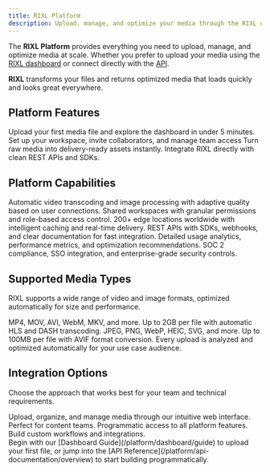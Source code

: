 ```yaml
---
title: RIXL Platform
description: Upload, manage, and optimize your media through the RIXL dashboard and APIs. Complete platform guide for teams and developers.
---
```



The **RIXL Platform** provides everything you need to upload, manage, and optimize media at scale. Whether you prefer to upload your media using the [RIXL dashboard](/platform/dashboard/overview) or connect directly with the [API](/platform/api-documentation/overview).

**RIXL** transforms your files and returns optimized media that loads quickly and looks great everywhere.

## Platform Features

<Columns cols={3}>
  <Card
    title="Dashboard Guide"
    href="/platform/dashboard/guide"
    icon="book-open"
  >
    Upload your first media file and explore the dashboard in under 5 minutes.
  </Card>
  <Card
    title="Account & Teams"
    href="/platform/account-teams/overview"
    icon="users"
  >
    Set up your workspace, invite collaborators, and manage team access
  </Card>
  <Card
    title="Upload & Process"
    href="/platform/uploads/overview"
    icon="upload"
  >
    Turn raw media into delivery-ready assets instantly.
  </Card>
  <Card
    title="API Reference"
    href="/platform/api-documentation/overview"
    icon="code"
  >
    Integrate RIXL directly with clean REST APIs and SDKs.
  </Card>
</Columns>

## Platform Capabilities

<Columns cols={3}>
  <Card title="Intelligent Processing" icon="zap">
    Automatic video transcoding and image processing with adaptive quality based
    on user connections.
  </Card>
  <Card title="Team Collaboration" icon="users">
    Shared workspaces with granular permissions and role-based access control.
  </Card>
  <Card title="Global CDN" icon="globe">
    200+ edge locations worldwide with intelligent caching and real-time
    delivery.
  </Card>
  <Card title="REST APIs" icon="code">
    REST APIs with SDKs, webhooks, and clear documentation for fast integration.
  </Card>
  <Card title="Analytics & Insights" icon="bar-chart">
    Detailed usage analytics, performance metrics, and optimization
    recommendations.
  </Card>
  <Card title="Enterprise Security" icon="shield">
    SOC 2 compliance, SSO integration, and enterprise-grade security controls.
  </Card>
</Columns>

## Supported Media Types

RIXL supports a wide range of video and image formats, optimized automatically for size and performance.

<Columns cols={3}>
  <Card title="Video Formats" icon="video">
    MP4, MOV, AVI, WebM, MKV, and more. Up to 2GB per file with automatic HLS and
    DASH transcoding.
  </Card>
  <Card title="Image Formats" icon="image">
    JPEG, PNG, WebP, HEIC, SVG, and more. Up to 100MB per file with AVIF format
    conversion.
  </Card>
  <Card title="Smart Analysis" icon="eye">
    Every upload is analyzed and optimized automatically for your use case
    audience.
  </Card>
</Columns>

## Integration Options

Choose the approach that works best for your team and technical requirements.

<Columns cols={2}>
  <Card
    title="Web Dashboard"
    href="/platform/dashboard/overview"
    icon="monitor"
  >
    Upload, organize, and manage media through our intuitive web interface.
    Perfect for content teams.
  </Card>
  <Card
    title="REST APIs"
    href="/platform/api-documentation/overview"
    icon="code"
  >
    Programmatic access to all platform features. Build custom workflows and
    integrations.
  </Card>
</Columns>

<div class="mt-12">
<Callout type="tip" title="Ready to get started?">
  Begin with our [Dashboard Guide](/platform/dashboard/guide) to upload your first file, or jump into the [API Reference](/platform/api-documentation/overview) to start building programmatically.
</Callout>
</div>